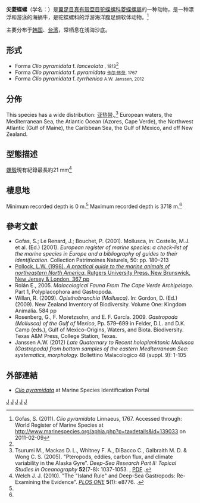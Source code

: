{{Speciesbox
 | taxon = Clio pyramidata
 | authority = [[卡尔·林奈|Linnaeus]], [[SN12|1767]]<ref>Linnaeus C. (1766-1767). ''[[自然系統|Systema Naturae]] 1. Regnum Animale. 1 & 2 Holmiae, Laurentii Salvii'' pp. 1-532 [1766], pp. 533-1327 [1767].</ref>
| synonyms_ref = <ref>[http://www.somali.asso.fr/clemam/biotaxis.php?X=19142&header=1 "''Clio pyramidata''"]. CLEMAM, accessed 9 February 2011.</ref>
| synonyms = 
*''Clio caudata'' {{small|[[卡尔·林奈|Linnaeus]], 1767}}
*''Hyalaea lanceolata'' <small>Lesueur, 1813</small>
*''Cleodora brownii'' <small>de Blainville, 1825</small>
*''Cleodora exacuta'' <small>Gould, 1852</small>
*''Clio occidentalis'' <small>Dall, 1871</small>
*''Clio pyramidata'' var. ''convexa'' <small>Boas, 1886</small>
}}

'''尖菱蝶螺'''（学名：''{{lang|la|Clio pyramidata}}''）是[[翼足目|翼足目]][[真有殼亞目|真有殼亞目]][[驼蝶螺科|驼蝶螺科]][[菱蝶螺屬|菱蝶螺屬]]的一种{{r|shell_1832}}动物，是一种漂浮和游泳的海蜗牛，是驼蝶螺科的浮游海洋腹足纲软体动物。<ref name="WoRMS 2011">Gofas, S. (2011). ''Clio pyramidata'' Linnaeus, 1767. Accessed through: World Register of Marine Species at http://www.marinespecies.org/aphia.php?p=taxdetails&id=139033 {{Wayback|url=http://www.marinespecies.org/aphia.php?p=taxdetails&id=139033 |date=20181101015442 }} on 2011-02-09</ref>

主要分布于[[韩国|韩国]]{{r|shell_1832}}、[[台湾|台湾]]{{r|shell_1832}}，常栖息在浅海沙底{{r|shell_1832}}。

==形式==
* Forma ''Clio pyramidata'' f. ''lanceolata'' <small>{{tsl|en|Charles Alexandre Lesueur|}}, 1813</small><ref name="WoRMS 2011"/>
* Forma ''Clio pyramidata'' f. ''pyramidata'' <small><!-- [[Carl_Linnaeus|Linnaeus]] -->[[卡尔·林奈|卡尔·林奈]], 1767</small>
* Forma ''Clio pyramidata'' f. ''tyrrhenica'' <small>A.W. Janssen, 2012</small>

==分佈==
This species has a wide distribution:  <!-- [[subtropical|subtropical]] -->[[亚热带|亚热带]].,<ref>Tsurumi M., Mackas D. L., Whitney F. A., DiBacco C., Galbraith M. D. & Wong C. S. (2005). "Pteropods, eddies, carbon flux, and climate variability in the Alaska Gyre". ''Deep-Sea Research Part II: Topical Studies in Oceanography'' '''52'''(7-8): 1037-1053. {{doi|10.1016/j.dsr2.2005.02.005}}, [http://www.pac.dfo-mpo.gc.ca/science/oceans/DSR2/pdf/Tsurumietal2005.pdf PDF] {{webarchive|url=https://web.archive.org/web/20110706181515/http://www.pac.dfo-mpo.gc.ca/science/oceans/DSR2/pdf/Tsurumietal2005.pdf |date=2011-07-06 }}.</ref> European waters, the Mediterranean Sea, the Atlantic Ocean (Azores, Cape Verde), the Northwest Atlantic (Gulf of Maine), the Caribbean Sea, the Gulf of Mexico, and off New Zealand.

==型態描述==
[[螺殼|螺殼]]現有紀錄最長約21 mm<ref name="Welch 2010">Welch J. J. (2010). "The "Island Rule" and Deep-Sea Gastropods: Re-Examining the Evidence". ''[[PLOS_ONE|PLOS ONE]]'' '''5'''(1): e8776. {{doi|10.1371/journal.pone.0008776}}.</ref>

==棲息地==
Minimum recorded depth is 0 m.<ref name="Welch 2010"/> Maximum recorded depth is 3718 m.<ref name="Welch 2010"/>

==參考文獻==
{{Reflist|refs=
<ref name="shell_1832">{{cite web|url=http://shell.sinica.edu.tw/chinese/shellbase_detail.php?science_no=1832|title=国际贝库：尖菱蝶螺|publisher=台湾贝类资料库|accessdate=2009-08-11|archive-date=2016-03-04|archive-url=https://web.archive.org/web/20160304105157/http://shell.sinica.edu.tw/chinese/shellbase_detail.php?science_no=1832|dead-url=no}}</ref>
}}
* Gofas, S.; Le Renard, J.; Bouchet, P. (2001). Mollusca, in: Costello, M.J. et al. (Ed.) (2001). ''European register of marine species: a check-list of the marine species in Europe and a bibliography of guides to their identification''. Collection Patrimoines Naturels, 50: pp. 180–213 
* [https://books.google.com/books?id=i1AmT31cuR4C  Pollock, L.W. (1998). ''A practical guide to the marine animals of northeastern North America''. Rutgers University Press. New Brunswick, New Jersey & London. 367 pp] {{Wayback|url=https://books.google.com/books?id=i1AmT31cuR4C |date=20200905155712 }}
* Rolán E., 2005. ''Malacological Fauna From The Cape Verde Archipelago''. Part 1, Polyplacophora and Gastropoda.
* Willan, R. (2009). ''Opisthobranchia (Mollusca)''. In: Gordon, D. (Ed.) (2009). New Zealand Inventory of Biodiversity. Volume One: Kingdom Animalia. 584 pp 
* Rosenberg, G., F. Moretzsohn, and E. F. García. 2009. ''Gastropoda (Mollusca) of the Gulf of Mexico'', Pp. 579–699 in Felder, D.L. and D.K. Camp (eds.), Gulf of Mexico–Origins, Waters, and Biota. Biodiversity. Texas A&M Press, College Station, Texas. 
* Janssen A.W. (2012) ''Late Quaternary to Recent holoplanktonic Mollusca (Gastropoda) from bottom samples of the eastern Mediterranean Sea: systematics, morphology.'' Bollettino Malacologico 48 (suppl. 9): 1-105

==外部連結==
{{commonscat|Clio pyramidata}}
* [http://species-identification.org/species.php?species_group=zmns&id=520 ''Clio pyramidata''] {{Wayback|url=http://species-identification.org/species.php?species_group=zmns&id=520 |date=20181106053404 }} at Marine Species Identification Portal

{{Taxonbar|from=Q3202847}}
[[Category:菱蝶螺屬|J]]
[[Category:大西洋軟體動物|J]]
[[Category:大平洋軟體動物|J]]
[[Category:地中海軟體動物|J]]
[[Category:_1767年描述的动物|J]]